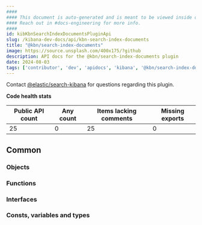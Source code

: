 ```yaml
---
####
#### This document is auto-generated and is meant to be viewed inside our experimental, new docs system.
#### Reach out in #docs-engineering for more info.
####
id: kibKbnSearchIndexDocumentsPluginApi
slug: /kibana-dev-docs/api/kbn-search-index-documents
title: "@kbn/search-index-documents"
image: https://source.unsplash.com/400x175/?github
description: API docs for the @kbn/search-index-documents plugin
date: 2024-08-03
tags: ['contributor', 'dev', 'apidocs', 'kibana', '@kbn/search-index-documents']
---
```




Contact [@elastic/search-kibana](https://github.com/orgs/elastic/teams/search-kibana) for questions regarding this plugin.

**Code health stats**

| Public API count  | Any count | Items lacking comments | Missing exports |
|-------------------|-----------|------------------------|-----------------|
| 25 | 0 | 25 | 0 |

## Common

### Objects
<DocDefinitionList data={kbnSearchIndexDocumentsObj.common.objects}/>

### Functions
<DocDefinitionList data={kbnSearchIndexDocumentsObj.common.functions}/>

### Interfaces
<DocDefinitionList data={kbnSearchIndexDocumentsObj.common.interfaces}/>

### Consts, variables and types
<DocDefinitionList data={kbnSearchIndexDocumentsObj.common.misc}/>

